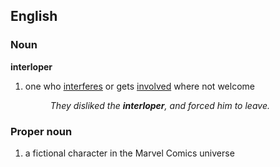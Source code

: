 ==English==

===Noun===
'''interloper'''
#one who [[interfere]]s or gets [[involve]]d where not welcome
#:''They disliked the '''interloper''', and forced him to leave.''

===Proper noun===
{{wikipedia}}
#a fictional character in the Marvel Comics universe